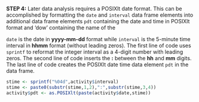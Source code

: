 **STEP 4:**  Later data analysis requires a POSIXlt date format. This
can be accomplished by formatting the `date` and `interval` data frame elements 
into additional data frame elements `pdt` containing the date and time in 
POSIXlt format and 'dow' containing the name of the 

`date` is the date in **yyyy-mm-dd** format while `interval` 
is the 5-minute time interval in **hhmm** format (without leading zeros).
The first line of code uses `sprintf` to reformat the integer interval 
as a 4-digit number with leading zeros. The second line of code inserts the
**:** between the **hh** and **mm** digits. The last line of code creates the
POSIXlt date time data element `pdt` in the data frame.

```r
stime <- sprintf("%04d",activity$interval)
stime <- paste0(substr(stime,1,2),":",substr(stime,3,4))
activity$pdt <- as.POSIXlt(paste(activity$date,stime))
```
